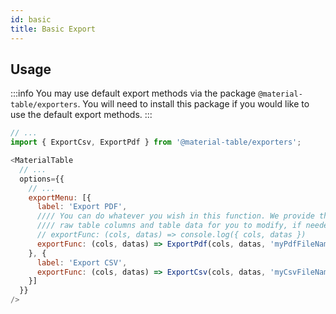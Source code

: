 ```yaml
---
id: basic
title: Basic Export
---
```


## Usage 

:::info
You may use default export methods via the package `@material-table/exporters`. You will need to install this package if you would like to use the default export methods.
:::

```javascript
// ...
import { ExportCsv, ExportPdf } from '@material-table/exporters';

<MaterialTable 
  // ...
  options={{
    // ...
    exportMenu: [{
      label: 'Export PDF',
      //// You can do whatever you wish in this function. We provide the
      //// raw table columns and table data for you to modify, if needed.
      // exportFunc: (cols, datas) => console.log({ cols, datas })
      exportFunc: (cols, datas) => ExportPdf(cols, datas, 'myPdfFileName')
    }, {
      label: 'Export CSV',
      exportFunc: (cols, datas) => ExportCsv(cols, datas, 'myCsvFileName')
    }]
  }}
/>
```
